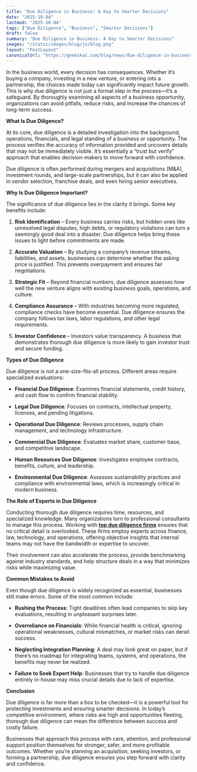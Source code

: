 ```yaml
---
title: "Due Diligence in Business: A Key to Smarter Decisions"
date: "2025-10-04"
lastmod: "2025-10-04"
tags: ["Due Diligence", "Business", "Smarter Decisions"]
draft: false
summary: "Due Diligence in Business: A Key to Smarter Decisions"
images: "/static/images/blog/js/blog.png"
layout: "PostLayout"
canonicalUrl: "https://geekskai.com/blog/news/due-diligence-in-business/"
---
```


In the business world, every decision has consequences. Whether it’s buying a company, investing in a new venture, or entering into a partnership, the choices made today can significantly impact future growth. This is why due diligence is not just a formal step in the process—it’s a safeguard. By thoroughly examining all aspects of a business opportunity, organizations can avoid pitfalls, reduce risks, and increase the chances of long-term success.

**What Is Due Diligence?**

At its core, due diligence is a detailed investigation into the background, operations, financials, and legal standing of a business or opportunity. The process verifies the accuracy of information provided and uncovers details that may not be immediately visible. It’s essentially a “trust but verify” approach that enables decision-makers to move forward with confidence.

Due diligence is often performed during mergers and acquisitions (M\&A), investment rounds, and large-scale partnerships, but it can also be applied in vendor selection, franchise deals, and even hiring senior executives.

**Why Is Due Diligence Important?**

The significance of due diligence lies in the clarity it brings. Some key benefits include:

1. **Risk Identification** – Every business carries risks, but hidden ones like unresolved legal disputes, high debts, or regulatory violations can turn a seemingly good deal into a disaster. Due diligence helps bring these issues to light before commitments are made.

2. **Accurate Valuation** – By studying a company’s revenue streams, liabilities, and assets, businesses can determine whether the asking price is justified. This prevents overpayment and ensures fair negotiations.

3. **Strategic Fit** – Beyond financial numbers, due diligence assesses how well the new venture aligns with existing business goals, operations, and culture.

4. **Compliance Assurance** – With industries becoming more regulated, compliance checks have become essential. Due diligence ensures the company follows tax laws, labor regulations, and other legal requirements.

5. **Investor Confidence** – Investors value transparency. A business that demonstrates thorough due diligence is more likely to gain investor trust and secure funding.

**Types of Due Diligence**

Due diligence is not a one-size-fits-all process. Different areas require specialized evaluations:

* **Financial Due Diligence**: Examines financial statements, credit history, and cash flow to confirm financial stability.

* **Legal Due Diligence**: Focuses on contracts, intellectual property, licenses, and pending litigations.

* **Operational Due Diligence**: Reviews processes, supply chain management, and technology infrastructure.

* **Commercial Due Diligence**: Evaluates market share, customer base, and competitive landscape.

* **Human Resources Due Diligence**: Investigates employee contracts, benefits, culture, and leadership.

* **Environmental Due Diligence**: Assesses sustainability practices and compliance with environmental laws, which is increasingly critical in modern business.

**The Role of Experts in Due Diligence**

Conducting thorough due diligence requires time, resources, and specialized knowledge. Many organizations turn to professional consultants to manage this process. Working with [**top due diligence firms**](https://www.duedilio.com/axial-is-it-the-best-deal-sourcing-platform-for-small-business-buyers/) ensures that no critical detail is overlooked. These firms employ experts across finance, law, technology, and operations, offering objective insights that internal teams may not have the bandwidth or expertise to uncover.

Their involvement can also accelerate the process, provide benchmarking against industry standards, and help structure deals in a way that minimizes risks while maximizing value.

**Common Mistakes to Avoid**

Even though due diligence is widely recognized as essential, businesses still make errors. Some of the most common include:

* **Rushing the Process**: Tight deadlines often lead companies to skip key evaluations, resulting in unpleasant surprises later.

* **Overreliance on Financials**: While financial health is critical, ignoring operational weaknesses, cultural mismatches, or market risks can derail success.

* **Neglecting Integration Planning**: A deal may look great on paper, but if there’s no roadmap for integrating teams, systems, and operations, the benefits may never be realized.

* **Failure to Seek Expert Help**: Businesses that try to handle due diligence entirely in-house may miss crucial details due to lack of expertise.

**Conclusion**

Due diligence is far more than a box to be checked—it is a powerful tool for protecting investments and ensuring smarter decisions. In today’s competitive environment, where risks are high and opportunities fleeting, thorough due diligence can mean the difference between success and costly failure.

Businesses that approach this process with care, attention, and professional support position themselves for stronger, safer, and more profitable outcomes. Whether you’re planning an acquisition, seeking investors, or forming a partnership, due diligence ensures you step forward with clarity and confidence.

